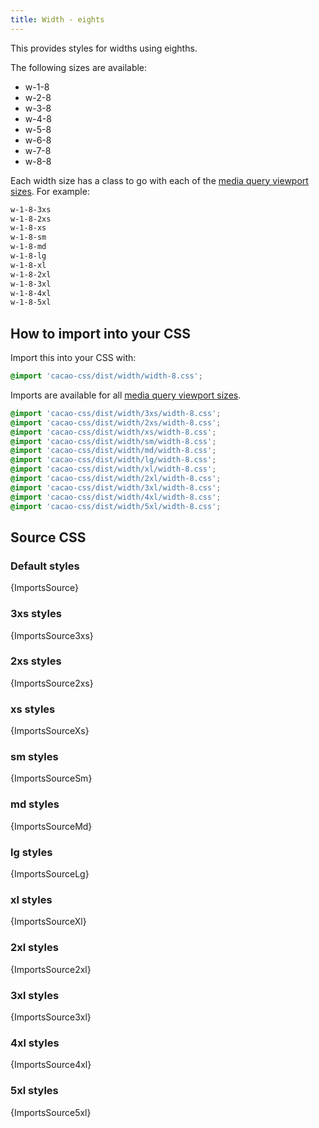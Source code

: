 ```yaml
---
title: Width - eights
---
```


This provides styles for widths using eighths.

The following sizes are available:

- w-1-8
- w-2-8
- w-3-8
- w-4-8
- w-5-8
- w-6-8
- w-7-8
- w-8-8

Each width size has a class to go with each of the [media query viewport sizes](/styles/media#viewport-media-queries). For example:

```css
w-1-8-3xs
w-1-8-2xs
w-1-8-xs
w-1-8-sm
w-1-8-md
w-1-8-lg
w-1-8-xl
w-1-8-2xl
w-1-8-3xl
w-1-8-4xl
w-1-8-5xl
```


## How to import into your CSS

Import this into your CSS with:

```css
@import 'cacao-css/dist/width/width-8.css';
```

Imports are available for all [media query viewport sizes](/styles/media#viewport-media-queries).

```css
@import 'cacao-css/dist/width/3xs/width-8.css';
@import 'cacao-css/dist/width/2xs/width-8.css';
@import 'cacao-css/dist/width/xs/width-8.css';
@import 'cacao-css/dist/width/sm/width-8.css';
@import 'cacao-css/dist/width/md/width-8.css';
@import 'cacao-css/dist/width/lg/width-8.css';
@import 'cacao-css/dist/width/xl/width-8.css';
@import 'cacao-css/dist/width/2xl/width-8.css';
@import 'cacao-css/dist/width/3xl/width-8.css';
@import 'cacao-css/dist/width/4xl/width-8.css';
@import 'cacao-css/dist/width/5xl/width-8.css';
```

## Source CSS

<!-- markdownlint-disable -->

### Default styles

<CodeBlock language="css" title="width/width-8.css">{ImportsSource}</CodeBlock>

### 3xs styles

<CodeBlock language="css" title="width/3xs/width-8.css">{ImportsSource3xs}</CodeBlock>

### 2xs styles

<CodeBlock language="css" title="width/2xs/width-8.css">{ImportsSource2xs}</CodeBlock>

### xs styles

<CodeBlock language="css" title="width/xs/width-8.css">{ImportsSourceXs}</CodeBlock>

### sm styles

<CodeBlock language="css" title="width/sm/width-8.css">{ImportsSourceSm}</CodeBlock>

### md styles

<CodeBlock language="css" title="width/md/width-8.css">{ImportsSourceMd}</CodeBlock>

### lg styles

<CodeBlock language="css" title="width/lg/width-8.css">{ImportsSourceLg}</CodeBlock>

### xl styles

<CodeBlock language="css" title="width/xl/width-8.css">{ImportsSourceXl}</CodeBlock>

### 2xl styles

<CodeBlock language="css" title="width/2xl/width-8.css">{ImportsSource2xl}</CodeBlock>

### 3xl styles

<CodeBlock language="css" title="width/3xl/width-8.css">{ImportsSource3xl}</CodeBlock>

### 4xl styles

<CodeBlock language="css" title="width/4xl/width-8.css">{ImportsSource4xl}</CodeBlock>

### 5xl styles

<CodeBlock language="css" title="width/5xl/width-8.css">{ImportsSource5xl}</CodeBlock>
